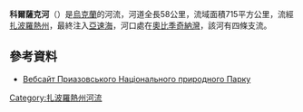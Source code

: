 {{No footnotes|time=2015-09-22T02:05:27+00:00}}
'''科爾薩克河'''（{{lang-uk|Корсак}}）是[[烏克蘭|烏克蘭]]的河流，河道全長58公里，流域面積715平方公里，流經[[扎波羅熱州|扎波羅熱州]]，最終注入[[亞速海|亞速海]]，河口處在[[奧比季奇納灣|奧比季奇納灣]]，該河有四條支流。

==參考資料==
* [http://pnpp.info/index.php?option=com_content&view=article&id=159:22 Вебсайт Приазовського Національного  природного Парку] {{Wayback|url=http://pnpp.info/index.php?option=com_content&view=article&id=159:22 |date=20191001082900 }}

{{DEFAULTSORT:Корсак (річка)}}
[[Category:扎波羅熱州河流|Category:扎波羅熱州河流]]


{{Ukraine-river-stub}}